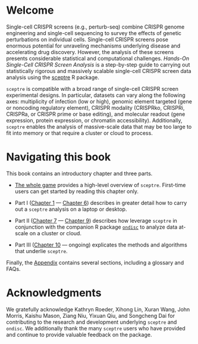 # Welcome {.unnumbered}

Single-cell CRISPR screens (e.g., perturb-seq) combine CRISPR genome engineering and single-cell sequencing to survey the effects of genetic perturbations on individual cells. Single-cell CRISPR screens pose enormous potential for unraveling mechanisms underlying disease and accelerating drug discovery. However, the analysis of these screens presents considerable statistical and computational challenges. *Hands-On Single-Cell CRISPR Screen Analysis* is a step-by-step guide to carrying out statistically rigorous and massively scalable single-cell CRISPR screen data analysis using the [sceptre](https://katsevich-lab.github.io/sceptre/) R package.

`sceptre` is compatible with a broad range of single-cell CRISPR screen experimental designs. In particular, datasets can vary along the following axes: multiplicity of infection (low or high), genomic element targeted (gene or noncoding regulatory element), CRISPR modality (CRISPRko, CRISPRi, CRISPRa, or CRISPR prime or base editing), and molecular readout (gene expression, protein expression, or chromatin accessibility). Additionally, `sceptre` enables the analysis of massive-scale data that may be too large to fit into memory or that require a cluster or cloud to process.

# Navigating this book {.unnumbered}

This book contains an introductory chapter and three parts.

-   [The whole game](sceptre.qmd) provides a high-level overview of `sceptre`. First-time users can get started by reading this chapter only.

-   Part I ([Chapter 1](import-data.qmd) --- [Chapter 6](run-power-check-and-discovery-analysis.qmd)) describes in greater detail how to carry out a `sceptre` analysis on a laptop or desktop.

-   Part II ([Chapter 7](at-scale.qmd) --- [Chapter 9](pipeline-args.qmd)) describes how leverage `sceptre` in conjunction with the companion R package [`ondisc`](https://timothy-barry.github.io/ondisc/) to analyze data at-scale on a cluster or cloud.

-   Part III ([Chapter 10](methods.qmd) --- ongoing) explicates the methods and algorithms that underlie `sceptre`.

Finally, the [Appendix](appendix.qmd) contains several sections, including a glossary and FAQs.

# Acknowledgments {.unnumbered}

We gratefully acknowledge Kathryn Roeder, Xihong Lin, Xuran Wang, John Morris, Kaishu Mason, Ziang Niu, Yixuan Qiu, and Songcheng Dai for contributing to the research and development underlying `sceptre` and `ondisc`. We additionally thank the many `sceptre` users who have provided and continue to provide valuable feedback on the package.
